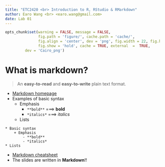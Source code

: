 ```yaml
---
title: "ETC2420 <br> Introduction to R, RStudio & RMarkdown"
author: Earo Wang <br> <earo.wang@gmail.com>
date: Lab 01
---
```


```r
opts_chunk$set(warning = FALSE, message = FALSE,
			   fig.path = 'figure/', cache.path = 'cache/', 
			   fig.align = 'center', dev = 'png', fig.width = 22, fig.height = 10, 
			   fig.show = 'hold', cache = TRUE, external  =  TRUE,
         dev = 'Cairo_png')
```

# What is markdown?

> An **easy-to-read** and **easy-to-write** plain text format.

* [Markdown homepage](https://daringfireball.net/projects/markdown/)
* Examples of basic syntax
    + Emphasis
        - `**bold**` ===> **bold**
        - `*italics*` ===> *italics*
    * Lists

```
* Basic syntax
    + Emphasis
        - **bold**
        - *italics*
* Lists
```

* [Markdown cheatsheet](https://github.com/adam-p/markdown-here/wiki/Markdown-Cheatsheet)
* The slides are written in **Markdown**!!

<meta name="copyright" content="LICENSE: CC BY-NC 3.0 US" />
